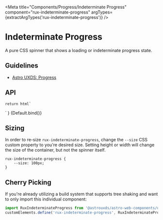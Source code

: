 
<Meta
    title="Components/Progress/Indeterminate Progress"
    component="rux-indeterminate-progress"
    argTypes={extractArgTypes('rux-indeterminate-progress')}
/>

# Indeterminate Progress 

A pure CSS spinner that shows a loading or indeterminate progress state.

## Guidelines

-   [Astro UXDS: Progress](https://www.astrouxds.com/components/progress/)

## API 
<ArgsTable of="rux-indeterminate-progress" />

    return html`
<div style="width: 100%; display: flex; align-items: center; justify-content: center;">
    <rux-indeterminate-progress></rux-indeterminate-progress>
</div>
    `
}

<Canvas>
    <Story
        name="Default"
    >
    {Default.bind()}
    </Story>
</Canvas>

## Sizing

In order to re-size `rux-indeterminate-progress`, change the `--size` CSS custom property to you're desired size.
Setting height or width will change the size of the container, but not the spinner itself. 

```
rux-indeterminate-progress {
    --size: 100px;
}
```

## Cherry Picking

If you're already utilizing a build system that supports tree shaking and want to only import this individual component:

```js
import RuxIndeterminateProgress from '@astrouxds/astro-web-components/dist/components/rux-indeterminate-progress.js'
customElements.define('rux-indeterminate-progress', RuxIndeterminateProgress)
```